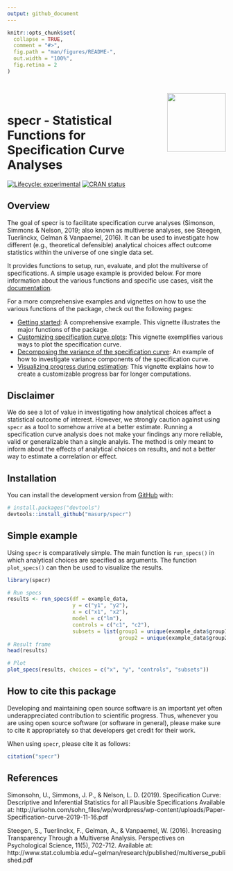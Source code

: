 ```yaml
---
output: github_document
---
```


<!-- README.md is generated from README.Rmd. Please edit that file -->

```r
knitr::opts_chunk$set(
  collapse = TRUE,
  comment = "#>",
  fig.path = "man/figures/README-",
  out.width = "100%",
  fig.retina = 2
)
```


<div style = "padding-top:1em; padding-bottom: 0.5em;">
<img src="man/figures/specr_logo.png" width = 135 align="right" />
</div>


# specr - Statistical Functions for Specification Curve Analyses

<!-- badges: start -->
[![Lifecycle: experimental](https://img.shields.io/badge/lifecycle-experimental-orange.svg)](https://www.tidyverse.org/lifecycle/#experimental)
[![CRAN status](https://www.r-pkg.org/badges/version/specr)](https://CRAN.R-project.org/package=specr)
<!-- badges: end -->

## Overview

The goal of specr is to facilitate specification curve analyses (Simonson, Simmons & Nelson, 2019; also known as multiverse analyses, see Steegen, Tuerlinckx, Gelman & Vanpaemel, 2016). It can be used to investigate how different (e.g., theoretical defensible) analytical choices affect outcome statistics within the universe of one single data set. 

It provides functions to setup, run, evaluate, and plot the multiverse of specifications. A simple usage example is provided below. For more information about the various functions and specific use cases, visit the [documentation](https://masurp.github.io/specr/index.html). 

For a more comprehensive examples and vignettes on how to use the various functions of the package, check out the following pages:

- [Getting started](https://masurp.github.io/specr/articles/specr.html): A comprehensive example. This vignette illustrates the major functions of the package. 
- [Customizing specification curve plots](https://masurp.github.io/specr/articles/custom-plot.html): This vignette exemplifies various ways to plot the specification curve. 
- [Decomposing the variance of the specification curve](https://masurp.github.io/specr/articles/decompose_var.html): An example of how to investigate variance components of the specification curve.
- [Visualizing progress during estimation](https://masurp.github.io/specr/articles/progress.html): This vignette explains how to create a customizable progress bar for longer computations.

## Disclaimer

We do see a lot of value in investigating how analytical choices affect a statistical outcome of interest. However, we strongly caution against using `specr` as a tool to somehow arrive at a better estimate. Running a specification curve analysis does not make your findings any more reliable, valid or generalizable than a single analyis. The method is only meant to inform about the effects of analytical choices on results, and not a better way to estimate a correlation or effect.

## Installation

You can install the development version from [GitHub](https://github.com/) with:

``` r
# install.packages("devtools")
devtools::install_github("masurp/specr")
```

## Simple example

Using `specr` is comparatively simple. The main function is `run_specs()` in which analytical choices are specified as arguments. The function `plot_specs()` can then be used to visualize the results.

```r
library(specr)

# Run specs
results <- run_specs(df = example_data, 
                     y = c("y1", "y2"), 
                     x = c("x1", "x2"), 
                     model = c("lm"), 
                     controls = c("c1", "c2"), 
                     subsets = list(group1 = unique(example_data$group1),
                                    group2 = unique(example_data$group2)))
# Result frame
head(results)

# Plot
plot_specs(results, choices = c("x", "y", "controls", "subsets"))
```

## How to cite this package

Developing and maintaining open source software is an important yet often underappreciated contribution to scientific progress. Thus, whenever you are using open source software (or software in general), please make sure to cite it appropriately so that developers get credit for their work.

When using `specr`, please cite it as follows:

```r
citation("specr")
```

## References

Simonsohn, U., Simmons, J. P., & Nelson, L. D. (2019). Specification Curve: Descriptive and Inferential Statistics for all Plausible Specifications Available at: http://urisohn.com/sohn_files/wp/wordpress/wp-content/uploads/Paper-Specification-curve-2019-11-16.pdf

Steegen, S., Tuerlinckx, F., Gelman, A., & Vanpaemel, W. (2016). Increasing Transparency Through a Multiverse Analysis. Perspectives on Psychological Science, 11(5), 702-712. Available at: http://www.stat.columbia.edu/~gelman/research/published/multiverse_published.pdf
